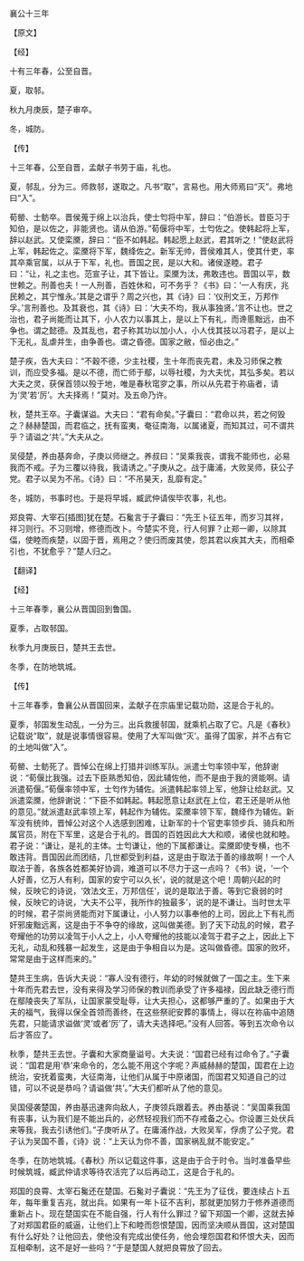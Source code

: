 

襄公十三年

【原文】

【经】

十有三年春，公至自晋。

夏，取邿。

秋九月庚辰，楚子审卒。

冬，城防。

【传】

十三年春，公至自晋，孟献子书劳于庙，礼也。

夏，邿乱，分为三。师救邿，遂取之。凡书“取”，言易也。用大师焉曰“灭”。弗地曰“入”。

荀罃、士鲂卒。晋侯蒐于绵上以治兵，使士匄将中军，辞曰：“伯游长。昔臣习于知伯，是以佐之，非能贤也。请从伯游。”荀偃将中军，士匄佐之。使韩起将上军，辞以赵武。又使栾黡，辞曰：“臣不如韩起。韩起愿上赵武，君其听之！”使赵武将上军，韩起佐之。栾黡将下军，魏绛佐之。新军无帅，晋侯难其人，使其什吏，率其卒乘官属，以从于下军，礼也。晋国之民，是以大和。诸侯遂睦。君子曰：“让，礼之主也。范宣子让，其下皆让。栾黡为汰，弗敢违也。晋国以平，数世赖之。刑善也夫！一人刑善，百姓休和，可不务乎？《书》曰：‘一人有庆，兆民赖之，其宁惟永。’其是之谓乎？周之兴也，其《诗》曰：‘仪刑文王，万邦作孚。’言刑善也。及其衰也，其《诗》曰：‘大夫不均，我从事独贤。’言不让也。世之治也，君子尚能而让其下，小人农力以事其上，是以上下有礼，而谗慝黜远，由不争也。谓之懿德。及其乱也，君子称其功以加小人，小人伐其技以冯君子，是以上下无礼，乱虐并生，由争善也。谓之昏德。国家之敝，恒必由之。”

楚子疾，告大夫曰：“不穀不德，少主社稷，生十年而丧先君，未及习师保之教训，而应受多福。是以不德，而亡师于鄢，以辱社稷，为大夫忧，其弘多矣。若以大夫之灵，获保首领以殁于地，唯是春秋窀穸之事，所以从先君于祢庙者，请为‘灵’若‘厉’。大夫择焉！”莫对。及五命乃许。

秋，楚共王卒。子囊谋谥。大夫曰：“君有命矣。”子囊曰：“君命以共，若之何毁之？赫赫楚国，而君临之，抚有蛮夷，奄征南海，以属诸夏，而知其过，可不谓共乎？请谥之‘共’。”大夫从之。

吴侵楚，养由基奔命，子庚以师继之。养叔曰：“吴乘我丧，谓我不能师也，必易我而不戒。子为三覆以待我，我请诱之。”子庚从之。战于庸浦，大败吴师，获公子党。君子以吴为不吊。《诗》曰：“不吊昊天，乱靡有定。”

冬，城防，书事时也。于是将早城，臧武仲请俟毕农事，礼也。

郑良霄、大宰石[插图]犹在楚。石毚言于子囊曰：“先王卜征五年，而岁习其祥，祥习则行。不习则增，修德而改卜。今楚实不竞，行人何罪？止郑一卿，以除其偪，使睦而疾楚，以固于晋，焉用之？使归而废其使，怨其君以疾其大夫，而相牵引也，不犹愈乎？”楚人归之。

【翻译】

【经】

十三年春季，襄公从晋国回到鲁国。

夏季，占取邿国。

秋季九月庚辰日，楚共王去世。

冬季，在防地筑城。

【传】

十三年春季，鲁襄公从晋国回来，孟献子在宗庙里记载功勋，这是合于礼的。

夏季，邿国发生动乱，一分为三。出兵救援邿国，就乘机占取了它。凡是《春秋》记载说“取”，就是说事情很容易。使用了大军叫做“灭’。虽得了国家，并不占有它的土地叫做“入”。

荀罃、士鲂死了。晋悼公在绵上打猎并训练军队。派遣士匄率领中军，他辞谢说：“荀偃比我强。过去下臣熟悉知伯，因此辅佐他，而不是由于我的贤能啊。请派遣荀偃。”荀偃率领中军，士匄作为辅佐。派遣韩起率领上军，他辞让给赵武。又派遣栾黡，他辞谢说：“下臣不如韩起。韩起愿意让赵武在上位，君王还是听从他的意见。”就派遣赵武率领上军，韩起作为辅佐。栾黡率领下军，魏绛作为辅佐。新军没有统帅，晋悼公对这个人选感到困难，让新军的十个官吏率领步兵、骑兵和所属官员，附在下军里，这是合于礼的。晋国的百姓因此大大和顺，诸侯也就和睦。君子说：“谦让，是礼的主体。士匄谦让，他的下属都谦让。栾黡即使专横，也不敢违背。晋国因此而团结，几世都受到利益，这是由于取法于善的缘故啊！一个人取法于善，各族各姓都美好协调，难道可以不尽力于这一点吗？《书》说，‘一个人好善，亿万人有利，国家的安宁可以久长’，说的就是这个吧！周朝兴起的时候，反映它的诗说，‘效法文王，万邦信任’，说的是取法于善。等到它衰弱的时候，反映它的诗说，‘大夫不公平，我所作的独最多’，说的是不谦让。当时世太平的时候，君子崇尚贤能而对下属谦让，小人努力以事奉他的上司，因此上下有礼而奸邪废黜远离，这是由于不争夺的缘故，这叫做美德。到了天下动乱的时候，君子夸耀他的功劳以凌驾于小人之上，小人夸耀他的技能以凌驾于君子之上，因此上下无礼，动乱和残暴一起发生，这是由于争相自以为是。这叫做昏德。国家的败坏，常常是由于这样而来的。”

楚共王生病，告诉大夫说：“寡人没有德行，年幼的时候就做了一国之主。生下来十年而先君去世，没有来得及学习师保的教训而承受了许多福禄，因此缺乏德行而在鄢陵丧失了军队，让国家蒙受耻辱，让大夫担心，这都够严重的了。如果由于大夫的福气，我得以保全首领而善终，在这些祭祀安葬的事情上，得以在祢庙中追随先君，只能请求谥做‘灵’或者‘厉’了，请大夫选择吧。”没有人回答。等到五次命令以后才答应了。

秋季，楚共王去世。子囊和大家商量谥号。大夫说：“国君已经有过命令了。”子囊说：“国君是用‘恭’来命令的，怎么能不用这个字呢？声威赫赫的楚国，国君在上边统治，安抚着蛮夷，大征南海，让他们从属于中原诸国，而国君又知道自己的过错，可以不说是恭吗？请谥做‘共’。”大夫们都听从了他的意见。

吴国侵袭楚国，养由基迅速奔向敌人，子庚领兵跟着去。养由基说：“吴国乘我国有丧事，认为我们是不能出兵的，必然轻视我们而不存戒备之心。你设置三处伏兵来等我，我去引诱他们。”子庚听从了。在庸浦作战，大败吴军，俘虏了公子党。君子认为吴国不善，《诗》说：“上天认为你不善，国家祸乱就不能安定。”

冬季，在防地筑城。《春秋》所以记载这件事，这是由于合于时令。当时准备早些时候筑城，臧武仲请求等待农活完了以后再动工，这是合于礼的。

郑国的良霄、太宰石毚还在楚国。石毚对子囊说：“先王为了征伐，要连续占卜五年，每年重复吉兆，就出兵。如果有一年卜征不吉利，那就更加努力于修养道德而重新占卜。现在楚国实在不能自强，行人有什么罪过？留下郑国一个卿，这就去掉了对郑国君臣的威逼，让他们上下和睦而怨恨楚国，因而坚决顺从晋国，这对楚国有什么好处？让他回去，使他没有完成出使任务，他会埋怨国君和怀恨大夫，因而互相牵制，这不是好一些吗？”于是楚国人就把良霄放了回去。

